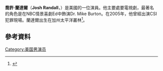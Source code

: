 {{Infobox person
| image =
| caption = Josh Randall in Courting Alex
| birthname = Joshua R. Randall<ref>According to the State of California. ''California Birth Index, 1905-1995''. Center for Health Statistics, California Department of Health Services, Sacramento, California. At Ancestry.com</ref>
| birth_date = {{birth date and age|1972|1|27}}
| birth_place = [[美國|美國]][[太平洋叢林_(加利福尼亞州)|太平洋叢林 (加利福尼亞州)]]
| death_date = 
| death_place =
| othername = 
| occupation = 演員
| spouse = [[Claire_Rankin|Claire Rankin]] m. 2000 - d. 2013.
}}
'''喬許·蘭達爾'''（'''Josh Randall'''，{{bd|1972年|1月27日}}）是美國的一位演員。他主要處要電視劇，最著名的角色是在NBC情景喜劇Ed中飾演Dr. Mike Burton。在2005年，他曾經出演CSI犯罪現場。蘭達爾出生在加州太平洋叢林<ref>{{Cite web |url=http://www.filmreference.com/film/91/Josh-Randall.html |title=存档副本 |accessdate=2016-03-22 |archive-date=2018-11-20 |archive-url=https://web.archive.org/web/20181120095515/http://www.filmreference.com/film/91/Josh-Randall.html |dead-url=no }}</ref>。
==參考資料==
{{Reflist}}
[[Category:美国男演员|Category:美国男演员]]